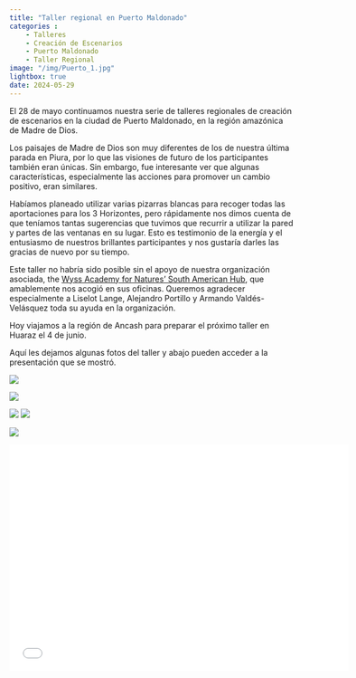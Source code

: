 ```yaml
---
title: "Taller regional en Puerto Maldonado"
categories : 
    - Talleres
    - Creación de Escenarios
    - Puerto Maldonado
    - Taller Regional
image: "/img/Puerto_1.jpg"
lightbox: true
date: 2024-05-29
---
```


El 28 de mayo continuamos nuestra serie de talleres regionales de creación de escenarios en la ciudad de Puerto Maldonado, en la región amazónica de Madre de Dios.  

Los paisajes de Madre de Dios son muy diferentes de los de nuestra última parada en Piura, por lo que las visiones de futuro de los participantes también eran únicas. Sin embargo, fue interesante ver que algunas características, especialmente las acciones para promover un cambio positivo, eran similares. 

Habíamos planeado utilizar varias pizarras blancas para recoger todas las aportaciones para los 3 Horizontes, pero rápidamente nos dimos cuenta de que teníamos tantas sugerencias que tuvimos que recurrir a utilizar la pared y partes de las ventanas en su lugar. Esto es testimonio de la energía y el entusiasmo de nuestros brillantes participantes y nos gustaría darles las gracias de nuevo por su tiempo. 

Este taller no habría sido posible sin el apoyo de nuestra organización asociada, the [Wyss Academy for Natures' South American Hub](https://www.wyssacademy.org/project-south-america), que amablemente nos acogió en sus oficinas. Queremos agradecer especialmente a Liselot Lange, Alejandro Portillo y Armando Valdés-Velásquez toda su ayuda en la organización. 

Hoy viajamos a la región de Ancash para preparar el próximo taller en Huaraz el 4 de junio.

Aquí les dejamos algunas fotos del taller y abajo pueden acceder a la presentación que se mostró. 

::: {layout-nrow=2}
![](../img/Puerto_1.jpg){group="my-gallery"}

![](../img/Puerto_2.jpg){group="my-gallery"}

![](../img/Puerto_3.jpg){group="my-gallery"}
![](../img/Puerto_4.jpg){group="my-gallery"}

![](../img/Puerto_group.jpg){group="my-gallery"}
:::

```{=html}
<div class="embed-container">
  <p align="center"><iframe width="600" height="400" src="../media/Regional_workshop_pres_ES_PtMd.pdf" style="border: 0.5px" ></iframe
  /p>
</div>
```



